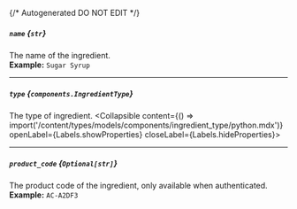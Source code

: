 {/* Autogenerated DO NOT EDIT  */}

##### `name` *{`str`}*
The name of the ingredient.
<br/>
**Example:** `Sugar Syrup`

---
##### `type` *{`components.IngredientType`}*
The type of ingredient.
<Collapsible content={() => import('/content/types/models/components/ingredient_type/python.mdx')} openLabel={Labels.showProperties} closeLabel={Labels.hideProperties}>
</Collapsible>

---
##### `product_code` *{`Optional[str]`}*
The product code of the ingredient, only available when authenticated.
<br/>
**Example:** `AC-A2DF3`


